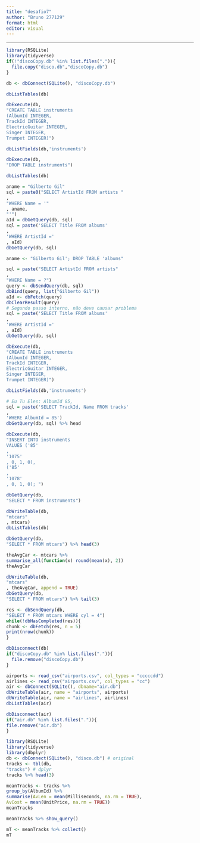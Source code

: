 ---
title: "desafio7"
author: "Bruno 277129"
format: html
editor: visual
---

------------------------------------------------------------------------

```{r}
library(RSQLite)
library(tidyverse)
if(!"discoCopy.db" %in% list.files(".")){
  file.copy("disco.db","discoCopy.db")
}
```

```{r}
db <- dbConnect(SQLite(), "discoCopy.db")
```

```{r}
dbListTables(db)
```

```{r}
dbExecute(db,
"CREATE TABLE instruments
(AlbumId INTEGER,
TrackId INTEGER,
ElectricGuitar INTEGER,
Singer INTEGER,
Trumpet INTEGER)")

```

```{r}
dbListFields(db,'instruments')
```

```{r}
dbExecute(db,
"DROP TABLE instruments")
```

```{r}
dbListTables(db)
```

```{r}
aname = "Gilberto Gil"
sql = paste0("SELECT ArtistId FROM artists "
,
"WHERE Name = '"
, aname,
"'")
aId = dbGetQuery(db, sql)
sql = paste('SELECT Title FROM albums'
,
'WHERE ArtistId ='
, aId)
dbGetQuery(db, sql)
```

```{r}
aname <- "Gilberto Gil'; DROP TABLE 'albums"

```

```{r}
sql = paste("SELECT ArtistId FROM artists"
,
"WHERE Name = ?")
query <- dbSendQuery(db, sql)
dbBind(query, list("Gilberto Gil"))
aId <- dbFetch(query)
dbClearResult(query)
# Segundo passo interno, não deve causar problema
sql = paste('SELECT Title FROM albums'
,
'WHERE ArtistId ='
, aId)
dbGetQuery(db, sql)
```

```{r}
dbExecute(db,
"CREATE TABLE instruments
(AlbumId INTEGER,
TrackId INTEGER,
ElectricGuitar INTEGER,
Singer INTEGER,
Trumpet INTEGER)")

dbListFields(db,'instruments')
```

```{r}
# Eu Tu Eles: AlbumId 85,
sql = paste('SELECT TrackId, Name FROM tracks'
,
'WHERE AlbumId = 85')
dbGetQuery(db, sql) %>% head
```

```{r}
dbExecute(db,
"INSERT INTO instruments
VALUES ('85'
,
'1075'
, 0, 1, 0),
('85'
,
'1078'
, 0, 1, 0); ")
```

```{r}
dbGetQuery(db,
"SELECT * FROM instruments")
```

```{r}
dbWriteTable(db,
"mtcars"
, mtcars)
dbListTables(db)

```

```{r}
dbGetQuery(db,
"SELECT * FROM mtcars") %>% head(3)
```

```{r}
theAvgCar <- mtcars %>%
summarise_all(function(x) round(mean(x), 2))
theAvgCar
```

```{r}
dbWriteTable(db,
"mtcars"
, theAvgCar, append = TRUE)
dbGetQuery(db,
"SELECT * FROM mtcars") %>% tail(3)

```

```{r}
res <- dbSendQuery(db,
"SELECT * FROM mtcars WHERE cyl = 4")
while(!dbHasCompleted(res)){
chunk <- dbFetch(res, n = 5)
print(nrow(chunk))
}

```

```{r}
dbDisconnect(db)
if("discoCopy.db" %in% list.files(".")){
  file.remove("discoCopy.db")
}

```

```{r}
airports <- read_csv("airports.csv", col_types = "cccccdd")
airlines <- read_csv("airports.csv", col_types = "cc")
air <- dbConnect(SQLite(), dbname="air.db")
dbWriteTable(air, name = "airports", airports)
dbWriteTable(air, name = "airlines", airlines)
dbListTables(air)
```

```{r}
dbDisconnect(air)
if("air.db" %in% list.files(".")){
file.remove("air.db")
}
```

```{r}
library(RSQLite)
library(tidyverse)
library(dbplyr)
db <- dbConnect(SQLite(), "disco.db") # original
tracks <- tbl(db,
"tracks") # dplyr
tracks %>% head(3)

```

```{r}
meanTracks <- tracks %>%
group_by(AlbumId) %>%
summarise(AvLen = mean(Milliseconds, na.rm = TRUE),
AvCost = mean(UnitPrice, na.rm = TRUE))
meanTracks
```

```{r}
meanTracks %>% show_query()

```

```{r}
mT <- meanTracks %>% collect()
mT
```
